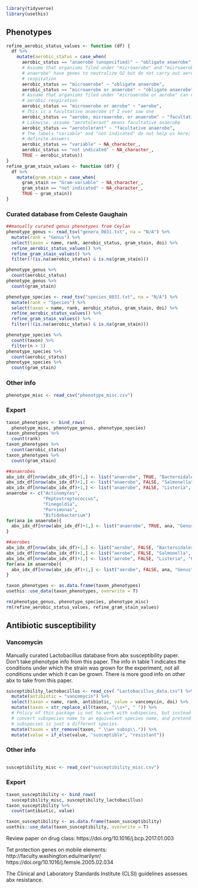 ```r
library(tidyverse)
library(usethis)
```

## Phenotypes

```r
refine_aerobic_status_values <- function (df) {
  df %>%
    mutate(aerobic_status = case_when(
      aerobic_status == "anaerobe (unspecified)" ~ "obligate anaerobe",
      # Assume that organisms filed under "microaerobe" and "microaerobe or
      # anaerobe" have genes to neutralize O2 but do not carry out aerobic
      # respiration
      aerobic_status == "microaerobe" ~ "obligate anaerobe",
      aerobic_status == "microaerobe or anaerobe" ~ "obligate anaerobe",
      # Assume that organisms filed under "microaerobe or aerobe" can carry out
      # aerobic respiration
      aerobic_status == "microaerobe or aerobe" ~ "aerobe",
      # This is a facultative anaerobe if I ever saw one
      aerobic_status == "aerobe, microaerobe, or anaerobe" ~ "facultative anaerobe",
      # Likewise, assume "aerotolerant" means facultative anaerobe
      aerobic_status == "aerotolerant" ~ "facultative anaerobe",
      # The labels "variable" and "not indicated" do not help us here; we need
      # definite answers
      aerobic_status == "variable" ~ NA_character_,
      aerobic_status == "not indicated" ~ NA_character_,
      TRUE ~ aerobic_status))
}
refine_gram_stain_values <- function (df) {
  df %>%
    mutate(gram_stain = case_when(
      gram_stain == "Gram-variable" ~ NA_character_,
      gram_stain == "not indicated" ~ NA_character_,
      TRUE ~ gram_stain))
}
```

### Curated database from Celeste Gaughain

```r
##manually curated genus phenotypes from Ceylan
phenotype_genus <- read_tsv("genera_0831.txt", na = "N/A") %>%
  mutate(rank = "Genus") %>%
  select(taxon = name, rank, aerobic_status, gram_stain, doi) %>%
  refine_aerobic_status_values() %>%
  refine_gram_stain_values() %>%
  filter(!(is.na(aerobic_status) & is.na(gram_stain)))

phenotype_genus %>%
  count(aerobic_status)
phenotype_genus %>%
  count(gram_stain)
```

```r
phenotype_species <- read_tsv("species_0831.txt", na = "N/A") %>%
  mutate(rank = "Species") %>%
  select(taxon = name, rank, aerobic_status, gram_stain, doi) %>%
  refine_aerobic_status_values() %>%
  refine_gram_stain_values() %>%
  filter(!(is.na(aerobic_status) & is.na(gram_stain)))

phenotype_species %>%
  count(taxon) %>%
  filter(n > 1)
phenotype_species %>%
  count(aerobic_status)
phenotype_species %>%
  count(gram_stain)
```

### Other info

```r
phenotype_misc <- read_csv("phenotype_misc.csv")
```

### Export

```r
taxon_phenotypes <- bind_rows(
  phenotype_misc, phenotype_genus, phenotype_species)
taxon_phenotypes %>%
  count(rank)
taxon_phenotypes %>%
  count(aerobic_status)
taxon_phenotypes %>%
  count(gram_stain)
```

```r
##anaerobes
abx_idx_df[nrow(abx_idx_df)+1,] <- list("anaerobe", TRUE, "Bacteroidales", "Order", "10.1128/microbiolspec.dmih2-0015-2015")
abx_idx_df[nrow(abx_idx_df)+1,] <- list("anaerobe", FALSE, "Salmonella", "Genus", "10.1002/9781118960608.gbm01166")
abx_idx_df[nrow(abx_idx_df)+1,] <- list("anaerobe", FALSE, "Listeria", "Genus", "10.1002/9781118960608.gbm00547")
anaerobe <- c("Actinomyces",
              "Peptostreptococcus",
              "Finegoldia",
              "Parvimonas",
              "Bifidobacterium")
for(ana in anaerobe){
  abx_idx_df[nrow(abx_idx_df)+1,] <- list("anaerobe", TRUE, ana, "Genus", "10.1128/microbiolspec.dmih2-0015-2015")
}

##aerobes
abx_idx_df[nrow(abx_idx_df)+1,] <- list("aerobe", FALSE, "Bacteroidales", "Order", "10.1128/microbiolspec.dmih2-0015-2015")
abx_idx_df[nrow(abx_idx_df)+1,] <- list("aerobe", FALSE, "Salmonella", "Genus", "10.1002/9781118960608.gbm01166")
abx_idx_df[nrow(abx_idx_df)+1,] <- list("aerobe", FALSE, "Listeria", "Genus", "10.1002/9781118960608.gbm00547")
for(ana in anaerobe){
  abx_idx_df[nrow(abx_idx_df)+1,] <- list("aerobe", FALSE, ana, "Genus", "10.1128/microbiolspec.dmih2-0015-2015")
}
```

```r
taxon_phenotypes <- as.data.frame(taxon_phenotypes)
usethis::use_data(taxon_phenotypes, overwrite = T)
```

```r
rm(phenotype_genus, phenotype_species, phenotype_misc)
rm(refine_aerobic_status_values, refine_gram_stain_values)
```

## Antibiotic susceptibility

### Vancomycin

Manually curated Lactobacillus database from abx susceptibility paper. Don't take
phenotype info from this paper. The info in table 1 indicates the conditions
under which the strain was grown for the experiment, not all conditions under
which it can be grown. There is more good info on other abx to take from this
paper.

```r
susceptibility_lactobacillus <- read_csv( "Lactobacillus_data.csv") %>%
  mutate(antibiotic = "vancomycin") %>%
  select(taxon = name, rank, antibiotic, value = vancomycin, doi) %>%
  mutate(taxon = str_replace_all(taxon, "\\s+", " ")) %>%
  # Policy of this package is not to work with subspecies, but instead to
  # convert subspecies name to an equivalent species name, and pretend the
  # subspecies is just a different species.
  mutate(taxon = str_remove(taxon, " \\w+ subsp\\.")) %>%
  mutate(value = if_else(value, "susceptible", "resistant"))
```

### Other info

```r

```


```r
susceptibility_misc <- read_csv("susceptibility_misc.csv")
```

### Export

```r
taxon_susceptibility <- bind_rows(
  susceptibility_misc, susceptibility_lactobacillus)
taxon_susceptibility %>%
  count(antibiotic, value)
```

```r
taxon_susceptibility <- as.data.frame(taxon_susceptibility)
usethis::use_data(taxon_susceptibility, overwrite = T)
```

Review paper on drug class:
https://doi.org/10.1016/j.bcp.2017.01.003

Tet protection genes on mobile elements:
http://faculty.washington.edu/marilynr/ https://doi.org/10.1016/j.femsle.2005.02.034

The Clinical and Laboratory Standards Institute (CLSI) guidelines assesses abx
resistance.
